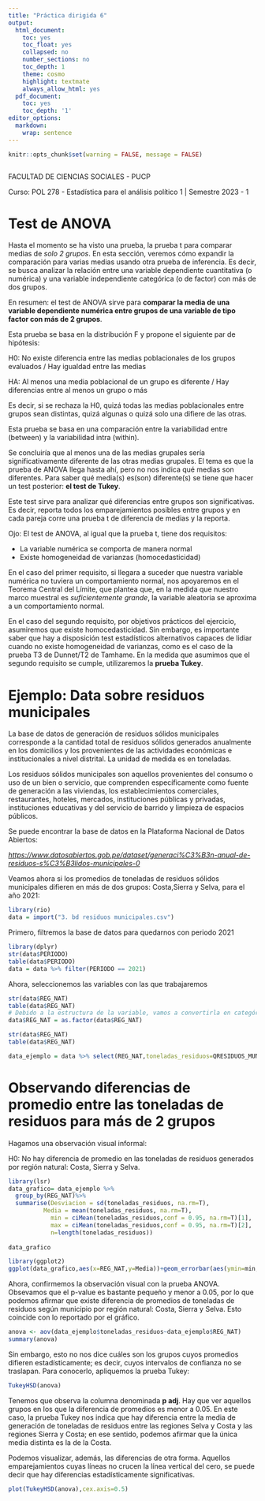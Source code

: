 ```yaml
---
title: "Práctica dirigida 6"
output:
  html_document:
    toc: yes
    toc_float: yes
    collapsed: no
    number_sections: no
    toc_depth: 1
    theme: cosmo
    highlight: textmate
    always_allow_html: yes
  pdf_document:
    toc: yes
    toc_depth: '1'
editor_options: 
  markdown: 
    wrap: sentence
---
```


```r
knitr::opts_chunk$set(warning = FALSE, message = FALSE) 
```

<center><img src=" " width="200"/></center>


FACULTAD DE CIENCIAS SOCIALES - PUCP<br>

Curso: POL 278 - Estadística para el análisis político 1 \| Semestre 2023 - 1 <br>

# Test de ANOVA

Hasta el momento se ha visto una prueba, la prueba t para comparar medias de *solo 2 grupos*.
En esta sección, veremos cómo expandir la comparación para varias medias usando otra prueba de inferencia.
Es decir, se busca analizar la relación entre una variable dependiente cuantitativa (o numérica) y una variable independiente categórica (o de factor) con más de dos grupos.

En resumen: el test de ANOVA sirve para **comparar la media de una variable dependiente numérica entre grupos de una variable de tipo factor con más de 2 grupos**.

Esta prueba se basa en la distribución F y propone el siguiente par de hipótesis:

H0: No existe diferencia entre las medias poblacionales de los grupos evaluados / Hay igualdad entre las medias

HA: Al menos una media poblacional de un grupo es diferente / Hay diferencias entre al menos un grupo o más

Es decir, si se rechaza la H0, quizá todas las medias poblacionales entre grupos sean distintas, quizá algunas o quizá solo una difiere de las otras.

Esta prueba se basa en una comparación entre la variabilidad entre (between) y la variabilidad intra (within).

Se concluiría que al menos una de las medias grupales sería significativamente diferente de las otras medias grupales.
El tema es que la prueba de ANOVA llega hasta ahí, pero no nos indica qué medias son diferentes.
Para saber qué media(s) es(son) diferente(s) se tiene que hacer un test posterior: **el test de Tukey**.

Este test sirve para analizar qué diferencias entre grupos son significativas.
Es decir, reporta todos los emparejamientos posibles entre grupos y en cada pareja corre una prueba t de diferencia de medias y la reporta.

Ojo: El test de ANOVA, al igual que la prueba t, tiene dos requisitos:

-   La variable numérica se comporta de manera normal
-   Existe homogeneidad de varianzas (homocedasticidad)

En el caso del primer requisito, si llegara a suceder que nuestra variable numérica no tuviera un comportamiento normal, nos apoyaremos en el Teorema Central del Límite, que plantea que, en la medida que nuestro marco muestral es *suficientemente grande*, la variable aleatoria se aproxima a un comportamiento normal.

En el caso del segundo requisito, por objetivos prácticos del ejercicio, asumiremos que existe homocedasticidad.
Sin embargo, es importante saber que hay a disposición test estadísticos alternativos capaces de lidiar cuando no existe homogeneidad de varianzas, como es el caso de la prueba T3 de Dunnet/T2 de Tamhame.
En la medida que asumimos que el segundo requisito se cumple, utilizaremos la **prueba Tukey**.

# Ejemplo: Data sobre residuos municipales

La base de datos de generación de residuos sólidos municipales corresponde a la cantidad total de residuos sólidos generados anualmente en los domicilios y los provenientes de las actividades económicas e institucionales a nivel distrital.
La unidad de medida es en toneladas.

Los residuos sólidos municipales son aquellos provenientes del consumo o uso de un bien o servicio, que comprenden específicamente como fuente de generación a las viviendas, los establecimientos comerciales, restaurantes, hoteles, mercados, instituciones públicas y privadas, instituciones educativas y del servicio de barrido y limpieza de espacios públicos.

Se puede encontrar la base de datos en la Plataforma Nacional de Datos Abiertos:

[*https://www.datosabiertos.gob.pe/dataset/generaci%C3%B3n-anual-de-residuos-s%C3%B3lidos-municipales-0*](https://www.datosabiertos.gob.pe/dataset/generaci%C3%B3n-anual-de-residuos-s%C3%B3lidos-municipales-0){.uri}

Veamos ahora si los promedios de toneladas de residuos sólidos municipales difieren en más de dos grupos: Costa,Sierra y Selva, para el año 2021:

```r
library(rio)
data = import("3. bd residuos municipales.csv")
```

Primero, filtremos la base de datos para quedarnos con periodo 2021

```r
library(dplyr)
str(data$PERIODO)
table(data$PERIODO)
data = data %>% filter(PERIODO == 2021)
```

Ahora, seleccionemos las variables con las que trabajaremos

```r
str(data$REG_NAT)
table(data$REG_NAT)
# Debido a la estructura de la variable, vamos a convertirla en categórica
data$REG_NAT = as.factor(data$REG_NAT)

str(data$REG_NAT)
table(data$REG_NAT)

data_ejemplo = data %>% select(REG_NAT,toneladas_residuos=QRESIDUOS_MUN)
```

# Observando diferencias de promedio entre las toneladas de residuos para más de 2 grupos

Hagamos una observación visual informal:

H0: No hay diferencia de promedio en las toneladas de residuos generados por región natural: Costa, Sierra y Selva.

```r
library(lsr)
data_grafico= data_ejemplo %>%                          
  group_by(REG_NAT)%>%
  summarise(Desviacion = sd(toneladas_residuos, na.rm=T),
          Media = mean(toneladas_residuos, na.rm=T),
            min = ciMean(toneladas_residuos,conf = 0.95, na.rm=T)[1],
            max = ciMean(toneladas_residuos,conf = 0.95, na.rm=T)[2],
            n=length(toneladas_residuos))
            
data_grafico
```

```r
library(ggplot2)
ggplot(data_grafico,aes(x=REG_NAT,y=Media))+geom_errorbar(aes(ymin=min,ymax=max))+xlab("REGIÓN NATURAL")+ylab("Residuos en toneladas")+ylim(0,25000)
```

Ahora, confirmemos la observación visual con la prueba ANOVA.
Obsevamos que el p-value es bastante pequeño y menor a 0.05, por lo que podemos afirmar que existe diferencia de promedios de toneladas de residuos según municipio por región natural: Costa, Sierra y Selva.
Esto coincide con lo reportado por el gráfico.

```r
anova <- aov(data_ejemplo$toneladas_residuos~data_ejemplo$REG_NAT)
summary(anova)
```

Sin embargo, esto no nos dice cuáles son los grupos cuyos promedios difieren estadísticamente; es decir, cuyos intervalos de confianza no se traslapan.
Para conocerlo, apliquemos la prueba Tukey:

```r
TukeyHSD(anova)
```

Tenemos que observa la columna denominada **p adj**.
Hay que ver aquellos grupos en los que la diferencia de promedios es menor a 0.05.
En este caso, la prueba Tukey nos indica que hay diferencia entre la media de generación de toneladas de residuos entre las regiones Selva y Costa y las regiones Sierra y Costa; en ese sentido, podemos afirmar que la única media distinta es la de la Costa.

Podemos visualizar, además, las diferencias de otra forma.
Aquellos emparejamientos cuyas líneas no crucen la línea vertical del cero, se puede decir que hay diferencias estadísticamente significativas.

```r
plot(TukeyHSD(anova),cex.axis=0.5)
```
